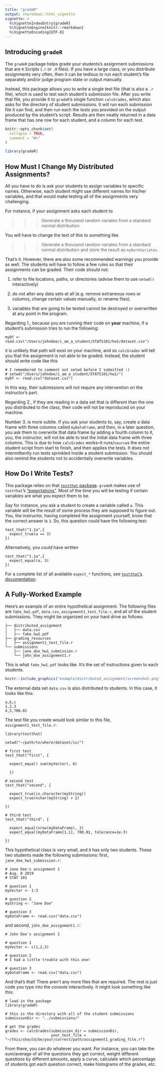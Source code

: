 ```yaml
---
title: "gradeR"
output: rmarkdown::html_vignette
vignette: >
  %\VignetteIndexEntry{gradeR}
  %\VignetteEngine{knitr::rmarkdown}
  %\VignetteEncoding{UTF-8}
---
```


## Introducing `gradeR` 

The `gradeR` package helps grade your students's assignment submissions that are `R` Scripts (`.r` or `.R` files). If you have a large class, or you distribute assignments very often, then it can be tedious to run each student's file separately and/or judge program state or output manually. 

Instead, this package allows you to write a single test file (that is also a `.r` file), which is used to test each student's submission file. After you write that file, you provide it to `gradeR`'s single function `calcGrades`, which also asks for the directory of student submissions. It will run each submission file it can find, and then run each the tests you provided on the output produced by the student's script. Results are then neatly returned in a data frame that has one row for each student, and a column for each test.

```r
knitr::opts_chunk$set(
  collapse = TRUE,
  comment = "#>"
)
```

```r
library(gradeR)
```


## How Must I Change My Distributed Assignments?

All you have to do is ask your students to assign variables to specific names. Otherwise, each student might use different names for his/her variables, and that would make testing all of the assignments very challenging. 

For instance, if your assignment asks each student to

>>> Generate a thousand random variates from a standard normal distribution.

You will have to change the text of this to something like 

>>> Generate a thousand random variates from a standard normal distribution and store the result as `myNormVariates`.

That's it. However, there are also some recommended warnings you provide as well. The students will have to follow a few rules so that their assignments can be graded. Their code should not:

1. refer to file locations, paths, or directories (advise them to use `setwd()` interactively)

2. do not alter any data sets at all (e.g. remove extraneous rows or columns, change certain values manually, or rename files).

3. variables that are going to be tested cannot be destroyed or overwritten at any point in the program. 

Regarding 1., because you are running their code on **your** machine, if a student's submission tries to run the following:

```
myDf <- read.csv("/Users/johndoe/i_am_a_student/STATS101/hw1/dataset.csv")
```

it is unlikely that path will exist on your machine, and so `calcGrades` will tell you that the assignment is not able to be graded. Instead, the student should write code like this

```
# I remembered to comment out setwd before I submitted :)
# setwd("/Users/johndoe/i_am_a_student/STATS101/hw1/") 
myDf <- read.csv("dataset.csv")
```

In this way, their submissions will not require any intervention on the instructor's part. 

Regarding 2., if they are reading in a data set that is different than the one you distributed to the class, their code will not be reproduced on your machine. 

Number 3. is more subtle. If you ask your students to, say, create a data frame with three columns called `myDataFrame`, and then, in a later question, you ask them to overwrite that data frame by adding a fourth column to it, you, the instructor, will not be able to test the initial data frame with three columns. This is due to how `calcGrades` works--it runs/`source`s the entire student script from start to finish, and then applies the tests. It does not intermittently run tests sprinkled inside a student submission. You should also remind the students not to accidentally overwrite variables.

## How Do I Write Tests?

This package relies on that [`testthat` package](https://testthat.r-lib.org/). `gradeR` makes use of `testthat`'s  ["expectations"](https://testthat.r-lib.org/reference/index.html). Most of the time you will be testing if certain variables are what you expect them to be. 

Say for instance, you ask a student to create a variable called `a`. This variable will be the result of some process they are supposed to figure out. You, the instructor, having completed the assignment yourself, know that the correct answer is `3`. So, this question could have the following test:

```
test_that("1.1a",{
  expect_true(a == 3)
})
```

Alternatively, you could have written 

```
test_that("1.1a",{
  expect_equal(a, 3)
})
```

For a complete list of all available `expect_*` functions, see [`testthat`'s documentation](https://testthat.r-lib.org/reference/index.html).


## A Fully-Worked Example

Here's an example of an entire hypothetical assignment. The following files are `fake_hw1.pdf`, `data.csv`, `assignment1_test_file.r`, and all of the student submissions. They might be organized on your hard drive as follows:

```
├── distributed_assignment
│   ├── data.csv
│   ├── fake_hw1.pdf
├── grading_resources
│   ├── assignment1_test_file.r
└── submissions
    ├── jane_doe_hw1_submission.r
    └── john_doe_assignment1.r
```

This is what `fake_hw1.pdf` looks like. It's the set of instructions given to each students.

```r
knitr::include_graphics("example/distributed_assignment/screenshot.png")
```

The external data set `data.csv` is also distributed to students. In this case, it looks like this:
```
a,b,c
1,2,3
4,5,700.01
```

The test file you create would look similar to this file, `assignment1_test_file.r`:

```
library(testthat)

setwd("~/path/to/where/dataset/is/")

# first test
test_that("first", {
  
  expect_equal( sum(myVector), 6) 

  })

# second test
test_that("second", {

  expect_true(is.character(myString))
  expect_true(nchar(myString) > 2)

})

# third test
test_that("third", {

  expect_equal(nrow(myDataFrame), 2)
  expect_equal(myDataFrame[1,1], 700.01, tolerance=1e-3)

})
```

This hypothetical class is very small, and it has only two students. These two students made the following submissions: first, `jane_doe_hw1_submission.r`:

```
# Jane Doe's assignment 1
# Aug. 8 2019
# STAT 101

# question 1
myVector <- 1:3

# question 2
myString <- "Jane Doe"

# question 3
myDataFrame <- read.csv("data.csv")
```
and second, `john_doe_assignment1.r`:

```
# John Doe's assignment 1

# question 1
myVector <- c(1,2,3)

# question 2
# I had a little trouble with this one!

# question 3
myDataFrame <- read.csv("data.csv")
```

And that's that! There aren't any more files that are required. The rest is just code you type into the console interactively. It might look something like this: 

```
# load in the package
library(gradeR)

# this is the directory with all of the student submissions
submissionDir <- "../submissions/"

# get the grades
grades <- calcGrades(submission_dir = submissionDir, 
                     your_test_file = "~/this/should/be/your/correct/path/assignment1_grading_file.r")
```

From there, you can do whatever you want. For instance, you can take the sum/average of all the questions they get correct, weight different questions by different amounts, apply a curve, calculate which percentage of students got each question correct, make histograms of the grades, etc.